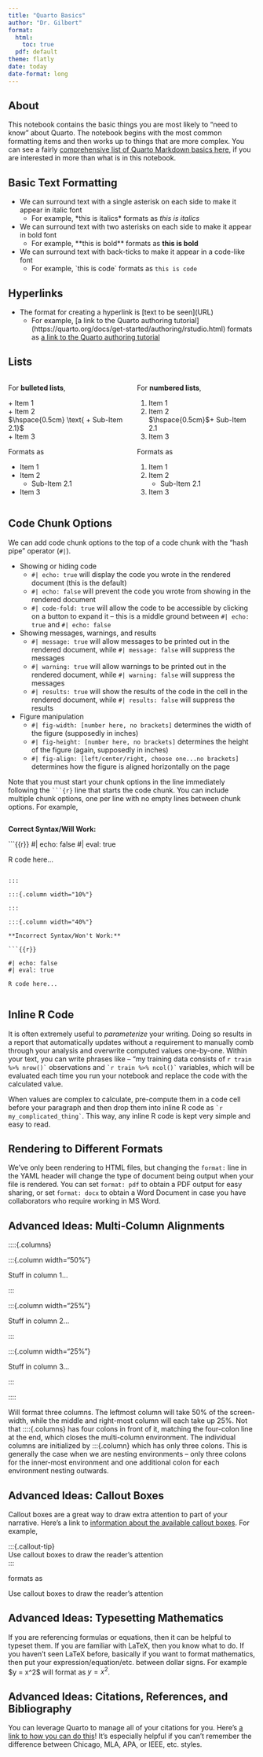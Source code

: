 ```yaml
---
title: "Quarto Basics"
author: "Dr. Gilbert"
format: 
  html: 
    toc: true
  pdf: default
theme: flatly
date: today
date-format: long
---
```


## About

This notebook contains the basic things you are most likely to "need to know" about Quarto. The notebook begins with the most common formatting items and then works up to things that are more complex. You can see a fairly [comprehensive list of Quarto Markdown basics here](https://quarto.org/docs/authoring/markdown-basics.html), if you are interested in more than what is in this notebook.

## Basic Text Formatting

+ We can surround text with a single asterisk on each side to make it appear in italic font
  + For example, \*this is italics\* formats as *this is italics*
+ We can surround text with two asterisks on each side to make it appear in bold font
  + For example, \*\*this is bold\*\* formats as **this is bold**
+ We can surround text with back-ticks to make it appear in a code-like font
  + For example, \`this is code\` formats as `this is code`

## Hyperlinks

+ The format for creating a hyperlink is \[text to be seen\](URL)
  + For example, \[a link to the Quarto authoring tutorial\](https://quarto.org/docs/get-started/authoring/rstudio.html) formats as [a link to the Quarto authoring tutorial](https://quarto.org/docs/get-started/authoring/rstudio.html)

## Lists

::::{.columns}

:::{.column width="50%"}

For **bulleted lists**,

\+ Item 1  
\+ Item 2  
$\hspace{0.5cm} \text{ + Sub-Item 2.1}$  
\+ Item 3


Formats as

+ Item 1
+ Item 2
  + Sub-Item 2.1
+ Item 3

:::

:::{.column width="50%"}

For **numbered lists**, 

1. Item 1  
2. Item 2  
$\hspace{0.5cm}$\+ Sub-Item 2.1  
3. Item 3

Formats as

1. Item 1
2. Item 2
    + Sub-Item 2.1
3. Item 3

:::

::::

## Code Chunk Options

We can add code chunk options to the top of a code chunk with the "hash pipe" operator (`#|`).

+ Showing or hiding code 
  + `#| echo: true` will display the code you wrote in the rendered document (this is the default)
  + `#| echo: false` will prevent the code you wrote from showing in the rendered document
  + `#| code-fold: true` will allow the code to be accessible by clicking on a button to expand it -- this is a middle ground between `#| echo: true` and `#| echo: false`
+ Showing messages, warnings, and results
  + `#| message: true` will allow messages to be printed out in the rendered document, while `#| message: false` will suppress the messages
  + `#| warning: true` will allow warnings to be printed out in the rendered document, while `#| warning: false` will suppress the messages
  + `#| results: true` will show the results of the code in the cell in the rendered document, while `#| results: false` will suppress the results
+ Figure manipulation
  + `#| fig-width: [number here, no brackets]` determines the width of the figure (supposedly in inches)
  + `#| fig-height: [number here, no brackets]` determines the height of the figure (again, supposedly in inches)
  + `#| fig-align: [left/center/right, choose one...no brackets]` determines how the figure is aligned horizontally on the page

Note that you must start your chunk options in the line immediately following the ```` ```{r} ```` line that starts the code chunk. You can include multiple chunk options, one per line with no empty lines between chunk options. For example,

::::{.columns}

:::{.column width="40%"}

**Correct Syntax/Will Work:**

```{{r}}
#| echo: false
#| eval: true

R code here...
```

:::

:::{.column width="10%"}

:::

:::{.column width="40%"}

**Incorrect Syntax/Won't Work:**

```{{r}}

#| echo: false
#| eval: true

R code here...
```

:::

::::

## Inline R Code

It is often extremely useful to *parameterize* your writing. Doing so results in a report that automatically updates without a requirement to manually comb through your analysis and overwrite computed values one-by-one. Within your text, you can write phrases like -- "my training data consists of `` r train %>% nrow()` `` observations and `` `r train %>% ncol()` `` variables, which will be evaluated each time you run your notebook and replace the code with the calculated value. 

When values are complex to calculate, pre-compute them in a code cell before your paragraph and then drop them into inline R code as `` `r my_complicated_thing` ``. This way, any inline R code is kept very simple and easy to read.
  
## Rendering to Different Formats

We've only been rendering to HTML files, but changing the `format:` line in the YAML header will change the type of document being output when your file is rendered. You can set `format: pdf` to obtain a PDF output for easy sharing, or set `format: docx` to obtain a Word Document in case you have collaborators who require working in MS Word.
  
## Advanced Ideas: Multi-Column Alignments

\::::{.columns}

\:::{.column width="50%"}

Stuff in column 1...

\:::

\:::{.column width="25%"}

Stuff in column 2...

\:::

\:::{.column width="25%"}

Stuff in column 3...

\:::

\::::

Will format three columns. The leftmost column will take 50% of the screen-width, while the middle and right-most column will each take up 25%. Not that \::::{.columns} has four colons in front of it, matching the four-colon line at the end, which closes the multi-column environment. The individual columns are initialized by \:::{.column} which has only three colons. This is generally the case when we are nesting environments -- only three colons for the inner-most environment and one additional colon for each environment nesting outwards.

## Advanced Ideas: Callout Boxes

Callout boxes are a great way to draw extra attention to part of your narrative. Here's a link to [information about the available callout boxes](https://quarto.org/docs/authoring/callouts.html). For example, 

\:::{.callout-tip}  
Use callout boxes to draw the reader's attention  
\:::

formats as 

:::{.callout-tip}
Use callout boxes to draw the reader's attention
:::

## Advanced Ideas: Typesetting Mathematics

If you are referencing formulas or equations, then it can be helpful to typeset them. If you are familiar with LaTeX, then you know what to do. If you haven't seen LaTeX before, basically if you want to format mathematics, then put your expression/equation/etc. between dollar signs. For example \$y = x^2\$ will format as $y = x^2$.

## Advanced Ideas: Citations, References, and Bibliography

You can leverage Quarto to manage all of your citations for you. Here's [a link to how you can do this](https://quarto.org/docs/authoring/citations.html)! It's especially helpful if you can't remember the difference between Chicago, MLA, APA, or IEEE, etc. styles.

